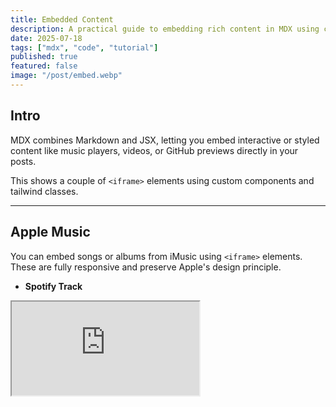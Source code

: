 ```yaml
---
title: Embedded Content
description: A practical guide to embedding rich content in MDX using custom styles and components.
date: 2025-07-18
tags: ["mdx", "code", "tutorial"]
published: true
featured: false
image: "/post/embed.webp"
---
```


## Intro

MDX combines Markdown and JSX, letting you embed interactive or styled content like music players, videos, or GitHub previews directly in your posts.

This shows a couple of `<iframe>` elements using custom components and tailwind classes.

---

## Apple Music

You can embed songs or albums from iMusic using `<iframe>` elements. These are fully responsive and preserve Apple's design principle.

- **Spotify Track**

<iframe
  allow="autoplay *; clipboard-write *; encrypted-media *; fullscreen *; picture-in-picture *"
  style={{ borderRadius: 12, border: 0, width: "100%", height: 152 }}
  src="https://open.spotify.com/embed/track/5WOSNVChcadlsCRiqXE45K?utm_source=generator&theme=0"
  loading="lazy"
  allowFullScreen
/>

- **Spotify Album**

<iframe
  allow="autoplay *; clipboard-write *; encrypted-media *; fullscreen *; picture-in-picture *"
  style={{ borderRadius: 12, border: 0, width: "100%", height: 352 }}
  src="https://open.spotify.com/embed/album/7Heaa0B4KOxdWhSICTR2wE?utm_source=generator"
  loading="lazy"
  allowFullScreen
/>

- **Apple Music**

<iframe
  allow="autoplay *; encrypted-media *; fullscreen *; clipboard-write"
  style={{
    borderRadius: 4,
    border: 0,
    width: "100%",
    maxWidth: 660,
    height: 175,
    overflow: "hidden",
  }}
  loading="lazy"
  src="https://embed.music.apple.com/id/song/everything-u-are/1793295104"
/>

Keep in mind, `<iframe>` may behave inconsistently across browsers or themes, please use accordingly.

---

## YouTube

To embed a YouTube video, use a simple `<iframe>` with a fixed aspect-ratio and the video URL:

<iframe
  allowFullScreen
  style={{ aspectRatio: 16 / 9, width: "100%", borderRadius: 4, border: 0 }}
  src="https://www.youtube.com/embed/tgbNymZ7vqY"
  loading="lazy"
/>

You can adjust the width and height to match your layout needs.

---

## GitHub

For showcasing repositories, MDX + custom components can help you with that.

<RepoWidget repo="msafdev/salmoon" />

Maybe you need to show your GitHub stats? You can use a custom component for that as well.

<ActivityWidget user="msafdev" />

These components can be anything you want, a GitHub card, a file explorer, or live stats. Only limited by your creativity and capacity.

---

- Image by **Farshid Moghadam**
